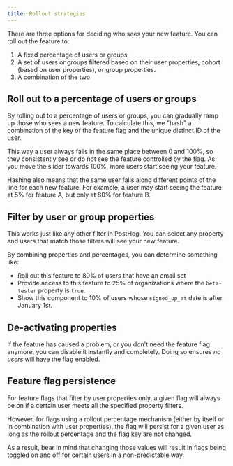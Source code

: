 ```yaml
---
title: Rollout strategies
---
```


There are three options for deciding who sees your new feature. You can roll out the feature to:

1. A fixed percentage of users or groups
1. A set of users or groups filtered based on their user properties, cohort (based on user properties), or group properties.
1. A combination of the two

## Roll out to a percentage of users or groups

By rolling out to a percentage of users or groups, you can gradually ramp up those who sees a new feature. To calculate this, we "hash" a combination of the key of the feature flag and the unique distinct ID of the user.

This way a user always falls in the same place between 0 and 100%, so they consistently see or do not see the feature controlled by the flag. As you move the slider towards 100%, more users start seeing your feature.

Hashing also means that the same user falls along different points of the line for each new feature. For example, a user may start seeing the feature at 5% for feature A, but only at 80% for feature B.

## Filter by user or group properties

This works just like any other filter in PostHog. You can select any property and users that match those filters will see your new feature.

By combining properties and percentages, you can determine something like:

-   Roll out this feature to 80% of users that have an email set
-   Provide access to this feature to 25% of organizations where the `beta-tester` property is `true`.
-   Show this component to 10% of users whose `signed_up_at` date is after January 1st.

## De-activating properties

If the feature has caused a problem, or you don't need the feature flag anymore, you can disable it instantly and completely. Doing so ensures _no users_ will have the flag enabled.

## Feature flag persistence

For feature flags that filter by user properties only, a given flag will always be on if a certain user meets all the specified property filters.

However, for flags using a rollout percentage mechanism (either by itself or in combination with user properties), the flag will persist for a given user as long as the rollout percentage and the flag key are not changed.

As a result, bear in mind that changing those values will result in flags being toggled on and off for certain users in a non-predictable way.

